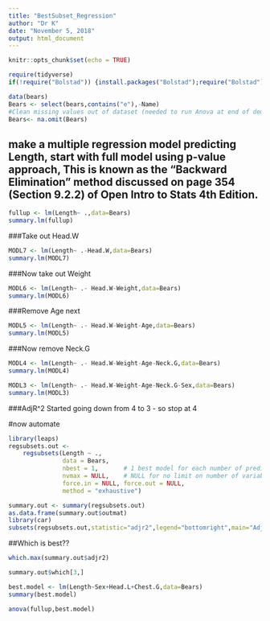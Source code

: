 ```yaml
---
title: "BestSubset_Regression"
author: "Dr K"
date: "November 5, 2018"
output: html_document
---
```


```r
knitr::opts_chunk$set(echo = TRUE)
```
```r
require(tidyverse)
if(!require("Bolstad")) {install.packages("Bolstad");require("Bolstad")}

data(bears)
Bears <- select(bears,contains("e"),-Name)
#Clean missing values out of dataset (needed to run Anova at end of demo)
Bears<- na.omit(Bears)
```
## make a multiple regression model predicting Length, start with full model using p-value approach, This is known as the "Backward Elimination"  method discussed on page 354 (Section 9.2.2) of Open Intro to Stats 4th Edition.

```r
fullup <- lm(Length~ .,data=Bears)
summary.lm(fullup)
```
###Take out Head.W

```r
MODL7 <- lm(Length~ .-Head.W,data=Bears)
summary.lm(MODL7)
```
###Now take out Weight

```r
MODL6 <- lm(Length~ .- Head.W-Weight,data=Bears)
summary.lm(MODL6)
```
###Remove Age next
```r
MODL5 <- lm(Length~ .- Head.W-Weight-Age,data=Bears)
summary.lm(MODL5)
```
###Now remove Neck.G  

```r
MODL4 <- lm(Length~ .- Head.W-Weight-Age-Neck.G,data=Bears)
summary.lm(MODL4)
```

```r
MODL3 <- lm(Length~ .- Head.W-Weight-Age-Neck.G-Sex,data=Bears)
summary.lm(MODL3)
```

###AdjR^2 Started going down from 4 to 3 - so stop at 4




#now automate


```r
library(leaps)
regsubsets.out <-
    regsubsets(Length ~ .,
               data = Bears,
               nbest = 1,       # 1 best model for each number of predictors
               nvmax = NULL,    # NULL for no limit on number of variables
               force.in = NULL, force.out = NULL,
               method = "exhaustive")

summary.out <- summary(regsubsets.out)
as.data.frame(summary.out$outmat)
library(car)
subsets(regsubsets.out,statistic="adjr2",legend="bottomright",main="Adjusted R^2")
```
  
##Which is best??  

```r
which.max(summary.out$adjr2)
```
```r
summary.out$which[3,]
```

```r
best.model <- lm(Length~Sex+Head.L+Chest.G,data=Bears)
summary(best.model)
```

```r
anova(fullup,best.model)
```

